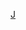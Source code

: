 {{football squad
|name=祖雲達斯球員名單
|teamname=尤文图斯足球俱乐部
|title=-{zh-hans:尤文图斯;zh-hk:祖雲達斯;zh-tw:尤文圖斯;}-
|bgcolor=black
|textcolor=white
|bordercolor=gold
|list=<div>
{{football squad2 player|no=1|name=[[沃伊切赫·什琴斯尼|-{zh-hans:什琴斯尼;zh-hk:施捷斯尼;zh-tw:什琴斯尼;}-]]}}
{{football squad2 player|no=2|name=[[马蒂亚·德西利奥|-{zh-hans:德西利奥;zh-hk:迪施基利奧;zh-tw:德西利奧;}-]]}}
{{football squad2 player|no=3|name=[[乔治·基耶利尼|-{zh-hans:基耶利尼;zh-hk:基亞連尼;zh-tw:基耶利尼;}-]]}} [[file:Captain sports.svg|12px]]
{{football squad2 player|no=4|name=[[馬菲斯·迪歷特|-{zh-hans:德里赫特;zh-tw:德里赫特;zh-hk:迪歷特}-]]}}
{{football squad2 player|no=5|name=[[阿瑟·美路|-{zh-hans:阿图尔;zh-hk:艾法亞;zh-tw:阿瑟;}-]]}}
{{football squad2 player|no=6|name=[[达尼洛·路易斯·达·席尔瓦|-{zh-hans:达尼洛;zh-hk:丹尼路;zh-tw:達尼洛;}-]]}}
{{football squad2 player|no=7|name=[[杜尚·弗拉霍维奇|-{zh-hans:弗拉霍维奇;zh-hant:華荷域;}-]]}}
<!--{{football squad2 player|no=8|name=[[阿隆·拉姆塞|-{zh-hans:拉姆塞;zh-hk:藍斯;zh-tw:拉姆塞;}-]]}}-->
{{football squad2 player|no=9|name=[[艾華路·莫拉達|-{zh-cn:莫拉塔; zh-tw:莫拉塔; zh-hk:莫拉達;}-]]}}
{{football squad2 player|no=10|name=[[保羅·戴巴拿|-{zh-cn:迪巴拉; zh-tw:迪巴拉; zh-hk:戴巴拿}-]]}}
{{football squad2 player|no=11|name=[[胡安·吉列尔莫·夸德拉多|-{zh-cn:夸德拉多; zh-hk:古亞達度; zh-tw:瓜德拉多;}-]]}}
<!--{{football squad2 player|no=11|name=[[道格拉斯·科斯塔|-{zh-hans:道格拉斯·科斯塔; zh-hk:杜格拉斯·哥斯達; zh-tw:道格拉斯·科斯塔}-]]}}-->
{{football squad2 player|no=12|name=[[阿歷士·辛度|-{zh-hans:桑德罗;zh-hk:辛度;}-]]}}
{{football squad2 player|no=14|name=[[威斯頓·麥金尼|-{zh-hans:麦肯尼; zh-hk:麥金尼;zh-tw:麥金尼;}-]]}}
{{football squad2 player|no=17|name=[[盧卡·佩萊格里尼|-{zh-hans:佩莱格里尼;zh-hk:柏歷堅尼;zh-tw:佩萊格里尼;}-]]}}
{{football squad2 player|no=18|name=[[莫伊塞·基恩|-{zh-hans:基恩; zh-tw:基恩; zh-hk:堅恩;}-]]}}
{{football squad2 player|no=19|name=[[莱昂纳多·博努奇|-{zh-hans:博努奇; zh-hk:邦路斯;zh-tw:博努奇}-]]}} 
{{football squad2 player|no=21|name=[[凯奥·若热|凯奥]]}}
{{football squad2 player|no=22|name=[[費德里科·奇薩|-{zh-hans:基耶萨;zh-hk:基艾沙; zh-tw:奇薩;}-]]}}
{{football squad2 player|no=23|name=[[卡洛·平索里奥|-{zh-hans:平索里奥;zh-hk:賓索基奧;zh-tw:平索里奧;}-]]}}
{{football squad2 player|no=24|name=[[達尼埃萊·盧加尼|-{zh-hans:鲁加尼;zh-hk:魯加尼;zh-tw:魯加尼;}-]]}}
{{football squad2 player|no=25|name=[[阿德里安·拉比奥|-{zh-hans:拉比奥;zh-hk:拉比奧特;zh-hant:拉比奧;}-]]}}
{{football squad2 player|no=27|name=[[曼努埃尔·洛卡特利|-{zh-cn:洛卡特利;zh-hk:盧卡迪利;zh-tw:洛卡特利;}-]]}}
{{football squad2 player|no=28|name=[[丹尼斯·沙克利亞|-{zh-hans:扎卡里亚; zh-tw:沙克利亞; zh-hk:薩卡利亞;}-]]}}
<!--{{football squad2 player|no=28|name=[[梅里·德米拉尔|-{zh-hans:德米拉尔;zh-hk:迪美羅;zh-tw:德米拉爾;}-]]}}-->
{{football squad2 player|no=33|name=[[費德里科·貝納德斯奇|-{zh-hans:贝尔纳代斯基;zh-hk:貝拿迪斯治;zh-hant:貝納德斯奇;}-]]}}
{{football squad2 player|no=36|name=[[馬蒂亞·佩林|-{zh-hans:佩林;zh-hk:比連;zh-tw:佩林;}-]]}}
<!--{{football squad2 player|no=38|name={{le|吉安盧卡·弗拉博塔|Gianluca Frabotta|-{zh-hans:弗拉博塔;zh-hk:法保達;zh-tw:弗拉博塔;}-}}}}-->
<!--{{football squad2 player|no=44|name=[[德揚·庫盧塞夫斯基|-{zh-hans:库卢塞夫斯基;zh-hk:古路施夫斯基;zh-tw:庫盧塞夫斯基;}-]]}}-->
<!--{{football squad2 player|no=|name={{le|尼科洛·罗维拉|Nicolo Rovella|罗维拉}}}}-->
<!--{{football squad2 player|no=-|name=[[馬克·皮亞卡|-{zh-hans:皮亚卡;zh-hk:比積卡;zh-tw:皮亞卡;}-]]}}-->
<!--{{football squad2 player|no=-|name=[[穆罕默德·伊哈塔伦|-{zh-hans:伊哈塔伦;zh-hk:伊夏達倫;zh-tw:伊哈塔倫;}-]]}}-->
{{football squad manager|name=[[马西米利亚诺·阿莱格里|-{zh-hans:阿莱格里; zh-hk:艾歷尼;zh-tw:阿萊格里;}-]]}}
</div>
}}<noinclude>
{{Squad maintenance|update source=https://www.juventus.com/en/teams/first-team-men/squad/}}
[[Category:意大利足球俱樂部名單模板|J]]
</noinclude>